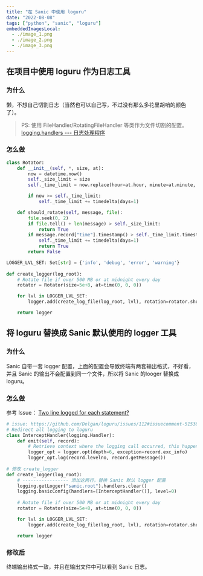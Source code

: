 ```yaml
---
title: "在 Sanic 中使用 loguru"
date: "2022-08-08"
tags: ["python", "sanic", "loguru"]
embeddedImagesLocal:
  - ./image_1.png
  - ./image_2.png
  - ./image_3.png
---
```




## 在项目中使用 loguru 作为日志工具
### 为什么
懒，不想自己切割日志（当然也可以自己写，不过没有那么多花里胡哨的颜色了）。

> PS: 使用 FileHandler/RotatingFileHandler 等类作为文件切割的配置。
> [logging.handlers --- 日志处理程序](https://docs.python.org/zh-cn/3/library/logging.handlers.html#logging.FileHandler)

### 怎么做

```python
class Rotator:
    def __init__(self, *, size, at):
        now = datetime.now()
        self._size_limit = size
        self._time_limit = now.replace(hour=at.hour, minute=at.minute, second=at.second)

        if now >= self._time_limit:
            self._time_limit += timedelta(days=1)

    def should_rotate(self, message, file):
        file.seek(0, 2)
        if file.tell() + len(message) > self._size_limit:
            return True
        if message.record["time"].timestamp() > self._time_limit.timestamp():
            self._time_limit += timedelta(days=1)
            return True
        return False

LOGGER_LVL_SET: Set[str] = {'info', 'debug', 'error', 'warning'}
    
def create_logger(log_root):
    # Rotate file if over 500 MB or at midnight every day
    rotator = Rotator(size=5e+8, at=time(0, 0, 0))

    for lvl in LOGGER_LVL_SET:
        logger.add(create_log_file(log_root, lvl), rotation=rotator.should_rotate, level=lvl.upper())

    return logger

```


## 将 loguru 替换成 Sanic 默认使用的 logger 工具
### 为什么

Sanic 自带一套 logger 配置，上面的配置会导致终端有两套输出格式，不好看，并且 Sanic  的输出不会配置到同一个文件，所以将 Sanic 的looger 替换成 loguru。

<GatsbyImage alt='default-sanic-logger-style' image={getImage(props.localImages[0])} title='default-sanic-logger-style'/>

### 怎么做

参考 Issue： [Two line logged for each statement?](https://github.com/Delgan/loguru/issues/112)

```python
# issue: https://github.com/Delgan/loguru/issues/112#issuecomment-515385926
# Redirect all logging to loguru
class InterceptHandler(logging.Handler):
    def emit(self, record):
        # Retrieve context where the logging call occurred, this happens to be in the 6th frame upward
        logger_opt = logger.opt(depth=6, exception=record.exc_info)
        logger_opt.log(record.levelno, record.getMessage())
        
# 修改 create_logger
def create_logger(log_root):
    # ----------------- 添加这两行，替换 Sanic 默认 logger 配置
    logging.getLogger("sanic.root").handlers.clear()
    logging.basicConfig(handlers=[InterceptHandler()], level=0)
    
    # Rotate file if over 500 MB or at midnight every day
    rotator = Rotator(size=5e+8, at=time(0, 0, 0))

    for lvl in LOGGER_LVL_SET:
        logger.add(create_log_file(log_root, lvl), rotation=rotator.should_rotate, level=lvl.upper())

    return logger
```

### 修改后

终端输出格式一致，并且在输出文件中可以看到 Sanic 日志。
<GatsbyImage alt='sanic-logger-with-loguru-in-terminal' image={getImage(props.localImages[1])} title='sanic-logger-with-loguru-in-terminal'/>
<GatsbyImage alt='sanic-logger-with-loguru-in-file' image={getImage(props.localImages[2])} title='sanic-logger-with-loguru-in-file'/>
